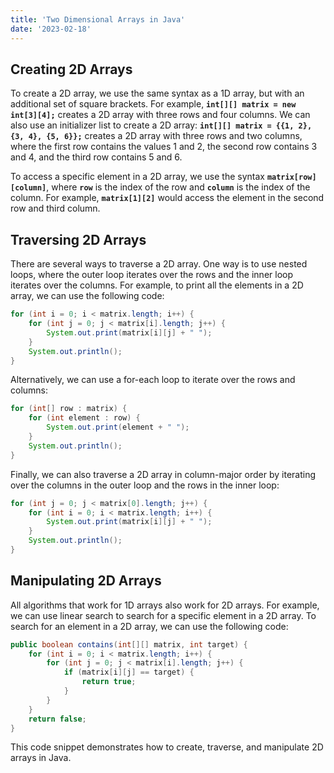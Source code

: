 ```yaml
---
title: 'Two Dimensional Arrays in Java'
date: '2023-02-18'
---
```


## Creating 2D Arrays

To create a 2D array, we use the same syntax as a 1D array, but with an additional set of square brackets. For example, **`int[][] matrix = new int[3][4];`** creates a 2D array with three rows and four columns. We can also use an initializer list to create a 2D array: **`int[][] matrix = {{1, 2}, {3, 4}, {5, 6}};`** creates a 2D array with three rows and two columns, where the first row contains the values 1 and 2, the second row contains 3 and 4, and the third row contains 5 and 6.

To access a specific element in a 2D array, we use the syntax **`matrix[row][column]`**, where **`row`** is the index of the row and **`column`** is the index of the column. For example, **`matrix[1][2]`** would access the element in the second row and third column.

## Traversing 2D Arrays

There are several ways to traverse a 2D array. One way is to use nested loops, where the outer loop iterates over the rows and the inner loop iterates over the columns. For example, to print all the elements in a 2D array, we can use the following code:

~~~java
for (int i = 0; i < matrix.length; i++) {
    for (int j = 0; j < matrix[i].length; j++) {
        System.out.print(matrix[i][j] + " ");
    }
    System.out.println();
}
~~~

Alternatively, we can use a for-each loop to iterate over the rows and columns:

~~~java
for (int[] row : matrix) {
    for (int element : row) {
        System.out.print(element + " ");
    }
    System.out.println();
}
~~~

Finally, we can also traverse a 2D array in column-major order by iterating over the columns in the outer loop and the rows in the inner loop:

~~~java
for (int j = 0; j < matrix[0].length; j++) {
    for (int i = 0; i < matrix.length; i++) {
        System.out.print(matrix[i][j] + " ");
    }
    System.out.println();
}
~~~

## Manipulating 2D Arrays

All algorithms that work for 1D arrays also work for 2D arrays. For example, we can use linear search to search for a specific element in a 2D array. To search for an element in a 2D array, we can use the following code:

~~~java
public boolean contains(int[][] matrix, int target) {
    for (int i = 0; i < matrix.length; i++) {
        for (int j = 0; j < matrix[i].length; j++) {
            if (matrix[i][j] == target) {
                return true;
            }
        }
    }
    return false;
}
~~~

This code snippet demonstrates how to create, traverse, and manipulate 2D arrays in Java.